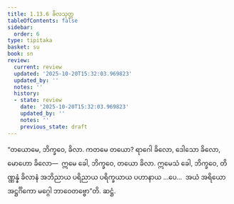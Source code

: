 ```yaml
---
title: 1.13.6 ခိလသုတ္တ
tableOfContents: false
sidebar:
  order: 6
type: tipitaka
basket: su
book: sn
review:
  current: review
  updated: '2025-10-20T15:32:03.969823'
  updated_by: ''
  notes: ''
  history:
  - state: review
    date: '2025-10-20T15:32:03.969823'
    updated_by: ''
    notes: ''
    previous_state: draft
---
```



<DynamicBreadcrumb />


<ReviewStatus review={frontmatter.review} showDetails={true} />

<HypothesisAnnotation frontmatter={frontmatter} />

<Division number="166" book="sn" e="ch" v="18" p="304">

<Paragraph number="320" book="sn">
“တယောမေ, ဘိက္ခဝေ, ခိလာ. ကတမေ တယော? ရာဂေါ ခိလော, ဒေါသော ခိလော, မောဟော ခိလော—  ဣမေ ခေါ, ဘိက္ခဝေ, တယော ခိလာ. ဣမေသံ ခေါ, ဘိက္ခဝေ, တိဏ္ဏန္နံ ခိလာနံ အဘိညာယ ပရိညာယ ပရိက္ခယာယ ပဟာနာယ …ပေ…  အယံ အရိယော အဋ္ဌင်္ဂိကော မဂ္ဂေါ ဘာဝေတဗ္ဗော”တိ.

</Paragraph>
</Division>

<Paragraph number="321" type="center" book="sn">
ဆဋ္ဌံ.
</Paragraph>